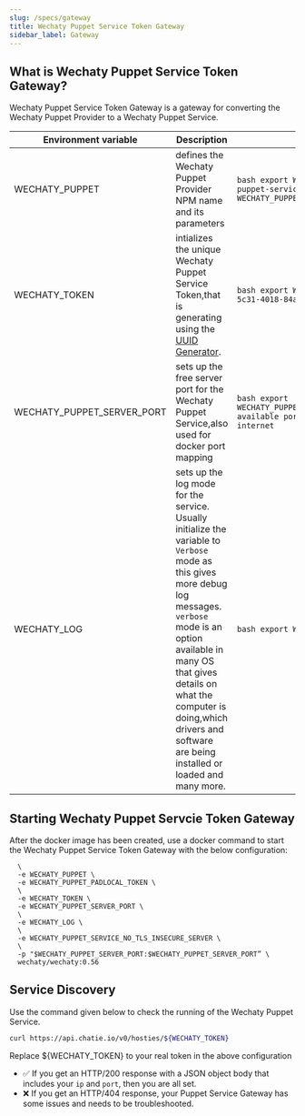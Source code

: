 ```yaml
---
slug: /specs/gateway
title: Wechaty Puppet Service Token Gateway
sidebar_label: Gateway
---
```


## What is Wechaty Puppet Service Token Gateway?

Wechaty Puppet Service Token Gateway is a gateway for converting the Wechaty Puppet Provider to a Wechaty Puppet Service.

| Environment variable       | Description                                                                                                                                                                                                                                                                                              | Usage                                                                                                    |
|----------------------------|----------------------------------------------------------------------------------------------------------------------------------------------------------------------------------------------------------------------------------------------------------------------------------------------------------|----------------------------------------------------------------------------------------------------------|
| WECHATY_PUPPET             | defines the Wechaty Puppet Provider NPM name and its parameters                                                                                                                                                                                                                                          | ```bash export WECHATY_PUPPET=wechaty-puppet-service export WECHATY_PUPPET_SERVICE_TOKEN="__TOKEN__"``` |
| WECHATY_TOKEN              | intializes the unique Wechaty Puppet Service Token,that is generating  using the [UUID Generator](https://www.uuidgenerator.net/version4).                                                                                                                                                               | ```bash export WECHATY_TOKEN='2fdb00a5-5c31-4018-84ac-c64e5f995057'```                                  |
| WECHATY_PUPPET_SERVER_PORT | sets up the  free server port for the Wechaty Puppet Service,also used for docker port mapping                                                                                                                                                                                                           | ```bash export WECHATY_PUPPET_SERVER_PORT=8788 // any available port can be visited from internet```    |
| WECHATY_LOG                | sets up the log mode for the service. Usually initialize the variable to `Verbose` mode as this gives more debug log messages. `verbose` mode is an option available in many OS that gives details on what the computer is doing,which drivers and software are being installed or loaded and many more. | ```bash export WECHATY_LOG="verbose"```                                                                 |

## Starting Wechaty Puppet Servcie Token Gateway

After the docker image has been created, use a docker command  to start the Wechaty Puppet Service Token Gateway with the below configuration:

```docker run -ti --rm \
  \
  -e WECHATY_PUPPET \
  -e WECHATY_PUPPET_PADLOCAL_TOKEN \
  \
  -e WECHATY_TOKEN \
  -e WECHATY_PUPPET_SERVER_PORT \
  \
  -e WECHATY_LOG \
  \
  -e WECHATY_PUPPET_SERVICE_NO_TLS_INSECURE_SERVER \
  \
  -p "$WECHATY_PUPPET_SERVER_PORT:$WECHATY_PUPPET_SERVER_PORT” \
  wechaty/wechaty:0.56
```

## Service Discovery

Use the command given below to check the running of the Wechaty Puppet Service.

```sh
curl https://api.chatie.io/v0/hosties/${WECHATY_TOKEN}
```

Replace ${WECHATY_TOKEN} to your real token in the above configuration

* ✅ If you get an HTTP/200 response with a JSON object body that includes your `ip` and `port`, then you are all set.
* ❌ If you get an HTTP/404 response, your Puppet Service Gateway has some issues and needs to be troubleshooted.
